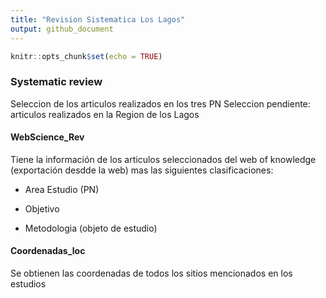 ```yaml
---
title: "Revision Sistematica Los Lagos"
output: github_document
---
```


```r
knitr::opts_chunk$set(echo = TRUE)
```
### Systematic review

Seleccion de los articulos realizados en los tres PN Seleccion
pendiente: articulos realizados en la Region de los Lagos

#### WebScience\_Rev

Tiene la información de los articulos seleccionados del web of knowledge
(exportación desdde la web) mas las siguientes clasificaciones: 

- Area Estudio (PN) 

- Objetivo 

- Metodologia (objeto de estudio)

#### Coordenadas\_loc

Se obtienen las coordenadas de todos los sitios mencionados en los estudios 
